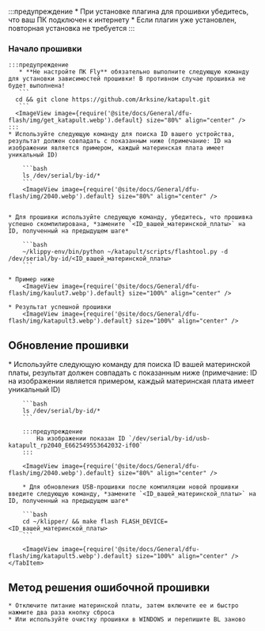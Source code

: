 :::предупреждение
    * При установке плагина для прошивки убедитесь, что ваш ПК подключен к интернету
    * Если плагин уже установлен, повторная установка не требуется
:::


### Начало прошивки

    :::предупреждение
       * **Не настройте ПК Fly** обязательно выполните следующую команду для установки зависимостей прошивки! В противном случае прошивка не будет выполнена!
       ```
      cd && git clone https://github.com/Arksine/katapult.git
       ```
      <ImageView image={require('@site/docs/General/dfu-flash/img/get_katapult.webp').default} size="80%" align="center" />
    :::
    * Используйте следующую команду для поиска ID вашего устройства, результат должен совпадать с показанным ниже (примечание: ID на изображении является примером, каждый материнская плата имеет уникальный ID)

        ```bash
        ls /dev/serial/by-id/*
        ```
        <ImageView image={require('@site/docs/General/dfu-flash/img/2040.webp').default} size="80%" align="center" />


    * Для прошивки используйте следующую команду, убедитесь, что прошивка успешно скомпилирована, *замените `<ID_вашей_материнской_платы>` на ID, полученный на предыдущем шаге*

        ```bash
        ~/klippy-env/bin/python ~/katapult/scripts/flashtool.py -d /dev/serial/by-id/<ID_вашей_материнской_платы>
        ```

    * Пример ниже
        <ImageView image={require('@site/docs/General/dfu-flash/img/kaulut7.webp').default} size="100%" align="center" />

    * Результат успешной прошивки
        <ImageView image={require('@site/docs/General/dfu-flash/img/katapult3.webp').default} size="100%" align="center" />

## Обновление прошивки

<Tabs>
    <TabItem value="w" label="Обновление USB-прошивки" default>
        * Используйте следующую команду для поиска ID вашей материнской платы, результат должен совпадать с показанным ниже (примечание: ID на изображении является примером, каждый материнская плата имеет уникальный ID)

        ```bash
        ls /dev/serial/by-id/*
        ```

        :::предупреждение
            На изображении показан ID `/dev/serial/by-id/usb-katapult_rp2040_E662549553642032-if00`
        :::

        <ImageView image={require('@site/docs/General/dfu-flash/img/2040.webp').default} size="80%" align="center" />

        * Для обновления USB-прошивки после компиляции новой прошивки введите следующую команду, *замените `<ID_вашей_материнской_платы>` на ID, полученный на предыдущем шаге*

        ```bash
        cd ~/klipper/ && make flash FLASH_DEVICE=<ID_вашей_материнской_платы>
        ```

        <ImageView image={require('@site/docs/General/dfu-flash/img/katapult5.webp').default} size="100%" align="center" />
    </TabItem>
</Tabs> 

## Метод решения ошибочной прошивки

    * Отключите питание материнской платы, затем включите ее и быстро нажмите два раза кнопку сброса
    * Или используйте очистку прошивки в WINDOWS и перепишите BL заново
